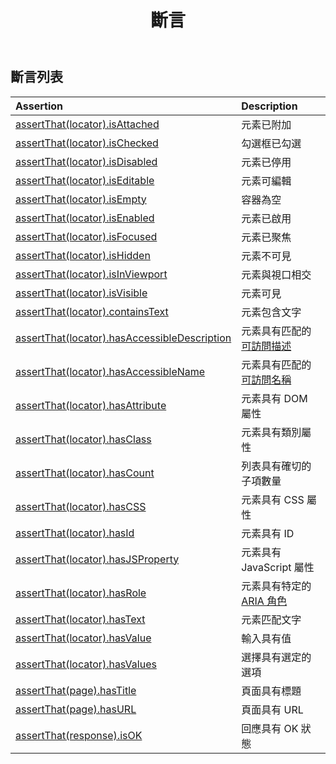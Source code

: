 ﻿---
id: test-assertions
title: "斷言"
---

## 斷言列表

| Assertion | Description |
| :- | :- |
| [assertThat(locator).isAttached](/api/class-locatorassertions.mdx#locator-assertions-to-be-attached) | 元素已附加 |
| [assertThat(locator).isChecked](/api/class-locatorassertions.mdx#locator-assertions-to-be-checked) | 勾選框已勾選 |
| [assertThat(locator).isDisabled](/api/class-locatorassertions.mdx#locator-assertions-to-be-disabled) | 元素已停用 |
| [assertThat(locator).isEditable](/api/class-locatorassertions.mdx#locator-assertions-to-be-editable) | 元素可編輯 |
| [assertThat(locator).isEmpty](/api/class-locatorassertions.mdx#locator-assertions-to-be-empty) | 容器為空 |
| [assertThat(locator).isEnabled](/api/class-locatorassertions.mdx#locator-assertions-to-be-enabled) | 元素已啟用 |
| [assertThat(locator).isFocused](/api/class-locatorassertions.mdx#locator-assertions-to-be-focused) | 元素已聚焦 |
| [assertThat(locator).isHidden](/api/class-locatorassertions.mdx#locator-assertions-to-be-hidden) | 元素不可見 |
| [assertThat(locator).isInViewport](/api/class-locatorassertions.mdx#locator-assertions-to-be-in-viewport) | 元素與視口相交 |
| [assertThat(locator).isVisible](/api/class-locatorassertions.mdx#locator-assertions-to-be-visible) | 元素可見 |
| [assertThat(locator).containsText](/api/class-locatorassertions.mdx#locator-assertions-to-contain-text) | 元素包含文字 |
| [assertThat(locator).hasAccessibleDescription](/api/class-locatorassertions.mdx#locator-assertions-to-have-accessible-description) | 元素具有匹配的[可訪問描述](https://w3c.github.io/accname/#dfn-accessible-description) |
| [assertThat(locator).hasAccessibleName](/api/class-locatorassertions.mdx#locator-assertions-to-have-accessible-name) | 元素具有匹配的[可訪問名稱](https://w3c.github.io/accname/#dfn-accessible-name) |
| [assertThat(locator).hasAttribute](/api/class-locatorassertions.mdx#locator-assertions-to-have-attribute) | 元素具有 DOM 屬性 |
| [assertThat(locator).hasClass](/api/class-locatorassertions.mdx#locator-assertions-to-have-class) | 元素具有類別屬性 |
| [assertThat(locator).hasCount](/api/class-locatorassertions.mdx#locator-assertions-to-have-count) | 列表具有確切的子項數量 |
| [assertThat(locator).hasCSS](/api/class-locatorassertions.mdx#locator-assertions-to-have-css) | 元素具有 CSS 屬性 |
| [assertThat(locator).hasId](/api/class-locatorassertions.mdx#locator-assertions-to-have-id) | 元素具有 ID |
| [assertThat(locator).hasJSProperty](/api/class-locatorassertions.mdx#locator-assertions-to-have-js-property) | 元素具有 JavaScript 屬性 |
| [assertThat(locator).hasRole](/api/class-locatorassertions.mdx#locator-assertions-to-have-role) | 元素具有特定的[ARIA 角色](https://www.w3.org/TR/wai-aria-1.2/#roles) |
| [assertThat(locator).hasText](/api/class-locatorassertions.mdx#locator-assertions-to-have-text) | 元素匹配文字 |
| [assertThat(locator).hasValue](/api/class-locatorassertions.mdx#locator-assertions-to-have-value) | 輸入具有值 |
| [assertThat(locator).hasValues](/api/class-locatorassertions.mdx#locator-assertions-to-have-values) | 選擇具有選定的選項 |
| [assertThat(page).hasTitle](/api/class-pageassertions.mdx#page-assertions-to-have-title) | 頁面具有標題 |
| [assertThat(page).hasURL](/api/class-pageassertions.mdx#page-assertions-to-have-url) | 頁面具有 URL |
| [assertThat(response).isOK](/api/class-apiresponseassertions.mdx#api-response-assertions-to-be-ok) | 回應具有 OK 狀態 |




[APIRequest]: /api/class-apirequest.mdx "APIRequest"
[APIRequestContext]: /api/class-apirequestcontext.mdx "APIRequestContext"
[APIResponse]: /api/class-apiresponse.mdx "APIResponse"
[APIResponseAssertions]: /api/class-apiresponseassertions.mdx "APIResponseAssertions"
[Browser]: /api/class-browser.mdx "Browser"
[BrowserContext]: /api/class-browsercontext.mdx "BrowserContext"
[BrowserType]: /api/class-browsertype.mdx "BrowserType"
[CDPSession]: /api/class-cdpsession.mdx "CDPSession"
[Clock]: /api/class-clock.mdx "Clock"
[ConsoleMessage]: /api/class-consolemessage.mdx "ConsoleMessage"
[Dialog]: /api/class-dialog.mdx "Dialog"
[Download]: /api/class-download.mdx "Download"
[ElementHandle]: /api/class-elementhandle.mdx "ElementHandle"
[FileChooser]: /api/class-filechooser.mdx "FileChooser"
[FormData]: /api/class-formdata.mdx "FormData"
[Frame]: /api/class-frame.mdx "Frame"
[FrameLocator]: /api/class-framelocator.mdx "FrameLocator"
[JSHandle]: /api/class-jshandle.mdx "JSHandle"
[Keyboard]: /api/class-keyboard.mdx "Keyboard"
[Locator]: /api/class-locator.mdx "Locator"
[LocatorAssertions]: /api/class-locatorassertions.mdx "LocatorAssertions"
[Mouse]: /api/class-mouse.mdx "Mouse"
[Page]: /api/class-page.mdx "Page"
[PageAssertions]: /api/class-pageassertions.mdx "PageAssertions"
[Playwright]: /api/class-playwright.mdx "Playwright"
[PlaywrightAssertions]: /api/class-playwrightassertions.mdx "PlaywrightAssertions"
[PlaywrightException]: /api/class-playwrightexception.mdx "PlaywrightException"
[Request]: /api/class-request.mdx "Request"
[RequestOptions]: /api/class-requestoptions.mdx "RequestOptions"
[Response]: /api/class-response.mdx "Response"
[Route]: /api/class-route.mdx "Route"
[Selectors]: /api/class-selectors.mdx "Selectors"
[TimeoutError]: /api/class-timeouterror.mdx "TimeoutError"
[Touchscreen]: /api/class-touchscreen.mdx "Touchscreen"
[Tracing]: /api/class-tracing.mdx "Tracing"
[Video]: /api/class-video.mdx "Video"
[WebError]: /api/class-weberror.mdx "WebError"
[WebSocket]: /api/class-websocket.mdx "WebSocket"
[WebSocketFrame]: /api/class-websocketframe.mdx "WebSocketFrame"
[Worker]: /api/class-worker.mdx "Worker"
[Element]: https://developer.mozilla.org/en-US/docs/Web/API/element "Element"
[EvaluationArgument]: /evaluating.mdx#evaluation-argument "EvaluationArgument"
[Promise]: https://developer.mozilla.org/en-US/docs/Web/JavaScript/Reference/Global_Objects/Promise "Promise"
[iterator]: https://developer.mozilla.org/en-US/docs/Web/JavaScript/Reference/Iteration_protocols "Iterator"
[origin]: https://developer.mozilla.org/en-US/docs/Glossary/Origin "Origin"
[selector]: https://developer.mozilla.org/en-US/docs/Web/CSS/CSS_Selectors "selector"
[Serializable]: https://developer.mozilla.org/en-US/docs/Web/JavaScript/Reference/Global_Objects/JSON/stringify#Description "Serializable"
[UIEvent.detail]: https://developer.mozilla.org/en-US/docs/Web/API/UIEvent/detail "UIEvent.detail"
[UnixTime]: https://en.wikipedia.org/wiki/Unix_time "Unix Time"
[xpath]: https://developer.mozilla.org/en-US/docs/Web/XPath "xpath"

[boolean]: https://docs.oracle.com/javase/tutorial/java/nutsandbolts/datatypes.html "boolean"
[byte&#91;&#93;]: https://docs.oracle.com/javase/tutorial/java/nutsandbolts/datatypes.html "byte[]"
[Consumer]: https://docs.oracle.com/javase/8/docs/api/java/util/function/Consumer.html "Consumer"
[Date]: https://docs.oracle.com/javase/8/docs/api/java/util/Date.html "Date"
[double]: https://docs.oracle.com/javase/tutorial/java/nutsandbolts/datatypes.html "double"
[InputStream]: https://docs.oracle.com/javase/8/docs/api/java/io/InputStream.html "InputStream"
[int]: https://docs.oracle.com/javase/tutorial/java/nutsandbolts/datatypes.html "int"
[long]: https://docs.oracle.com/javase/tutorial/java/nutsandbolts/datatypes.html "long"
[JsonObject]: https://www.javadoc.io/doc/com.google.code.gson/gson/latest/com.google.gson/com/google/gson/JsonObject.html "JsonObject"
[List]: https://docs.oracle.com/javase/8/docs/api/java/util/List.html "List"
[Map]: https://docs.oracle.com/javase/8/docs/api/java/util/Map.html "Map"
[null]: https://docs.oracle.com/javase/specs/jls/se8/html/jls-3.html#jls-3.10.7 "null"
[Object]: https://docs.oracle.com/javase/8/docs/api/java/lang/Object.html "Object"
[Path]: https://docs.oracle.com/javase/8/docs/api/java/nio/file/Path.html "Path"
[Pattern]: https://docs.oracle.com/javase/8/docs/api/java/util/regex/Pattern.html "Pattern"
[Predicate]: https://docs.oracle.com/javase/8/docs/api/java/util/function/Predicate.html "Predicate"
[void]: https://docs.oracle.com/javase/tutorial/java/javaOO/methods.html "void"
[Runnable]: https://docs.oracle.com/javase/8/docs/api/java/lang/Runnable.html "Runnable"
[RuntimeException]: https://docs.oracle.com/javase/8/docs/api/java/lang/RuntimeException.html "RuntimeException"
[String]: https://docs.oracle.com/javase/8/docs/api/java/lang/String.html "String"

[all available image tags]: https://mcr.microsoft.com/en-us/product/playwright/java/about "all available image tags"
[Microsoft Artifact Registry]: https://mcr.microsoft.com/en-us/product/playwright/java/about "Microsoft Artifact Registry"
[Dockerfile.jammy]: https://github.com/microsoft/playwright-java/blob/main/utils/docker/Dockerfile.jammy "Dockerfile.jammy"

